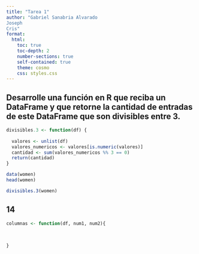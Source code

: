 ```yaml
---
title: "Tarea 1"
author: "Gabriel Sanabria Alvarado
Joseph
Cris"
format:
  html:
    toc: true          
    toc-depth: 2       
    number-sections: true  
    self-contained: true   
    theme: cosmo      
    css: styles.css   
---
```


## Desarrolle una función en R que reciba un DataFrame y que retorne la cantidad de entradas de este DataFrame que son divisibles entre 3.

```r
divisibles.3 <- function(df) {
  
  valores <- unlist(df)          
  valores_numericos <- valores[is.numeric(valores)] 
  cantidad <- sum(valores_numericos %% 3 == 0)     
  return(cantidad)
}
```

```r
data(women)
head(women)

```
```r
divisibles.3(women)
```


## 14

```r
columnas <- function(df, num1, num2){
  
  
  
}
```






